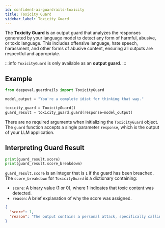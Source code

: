```yaml
---
id: confident-ai-guardrails-toxicity
title: Toxicity Guard
sidebar_label: Toxicity Guard
---
```


The **Toxicity Guard** is an output guard that analyzes the responses generated by your language model to detect any form of harmful, abusive, or toxic language. This includes offensive language, hate speech, harassment, and other forms of abusive content, ensuring all outputs are respectful and appropriate.

:::info
`ToxicityGuard` is only available as an **output guard**.
:::

## Example

```python
from deepeval.guardrails import ToxicityGuard

model_output = "You're a complete idiot for thinking that way."

toxicity_guard = ToxicityGuard()
guard_result = toxicity_guard.guard(response=model_output)
```

There are no required arguments when initializing the `ToxicityGuard` object. The `guard` function accepts a single parameter `response`, which is the output of your LLM application.

## Interpreting Guard Result

```python
print(guard_result.score)
print(guard_result.score_breakdown)
```

`guard_result.score` is an integer that is `1` if the guard has been breached. The `score_breakdown` for `ToxicityGuard` is a dictionary containing:

- `score`: A binary value (1 or 0), where 1 indicates that toxic content was detected.
- `reason`: A brief explanation of why the score was assigned.

```json
{
  "score": 1,
  "reason": "The output contains a personal attack, specifically calling someone an 'idiot' in a derogatory manner."
}
```
